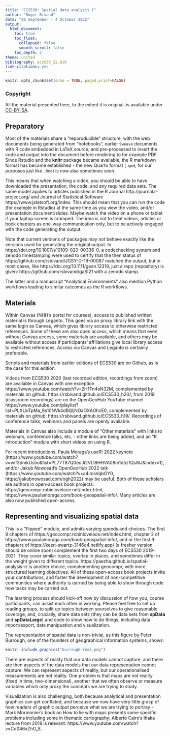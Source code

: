 ```yaml
---
title: "ECS530: Spatial data analysis I"
author: "Roger Bivand"
date: "20 September - 4 October 2022"
output: 
  html_document:
    toc: true
    toc_float:
      collapsed: false
      smooth_scroll: false
    toc_depth: 2
theme: united
bibliography: ecs530_22.bib
link-citations: yes
---
```


```r
knitr::opts_chunk$set(echo = TRUE, paged.print=FALSE)
```

### Copyright

All the material presented here, to the extent it is original, is available under [CC-BY-SA](https://creativecommons.org/licenses/by-sa/4.0/). 

## Preparatory

Most of the materials share a "reporoducible" structure, with the web documents being generated from "notebooks", earlier `Sweave` documents with R code embedded in LaTeX source, and pre-processed to insert the code and output into the document before rendering to for example PDF. Since Rstudio and the **knitr** package became available, the R markdown format has become established - the new Quarto format (`.qmd`, for our purposes just like `.Rmd`) is now also sometimes seen.

This means that when watching a video, you should be able to have downloaded the presentation, the code, and any required data sets. The same model applies to articles published in the R Journal http://journal.r-project.org/ and Journal of Statistical Software https://www.jstatsoft.org/index. This should mean that you can run the code (for example in Rstudio) at the same time as you view the video, and/or presentation document/slides. Maybe watch the video on a phone or tablet if your laptop screen is cramped. The idea is not to treat videos, articles or book chapters as one-way communication only, but to be actively engaged with the code generating the output. 

Note that current versions of packages may not behave exactly like the versions used for generating the original output. In https://doi.org/10.1007/s10109-020-00336-0, a codechecking system and zenodo timestamping were used to certify that the then status of https://github.com/rsbivand/JGSY-D-19-00087 matched the output, but in most cases, like https://doi.org/10.1111/gean.12319, just a repo (repository) is given: https://github.com/rsbivand/gaSI21 with a zenodo stamp.

The latter and a manuscript "Analytical Environments" also mention Python workflows leading to similar outcomes as the R workflows.

## Materials

Within Canvas (NHH's portal for courses), access to published written material is through Leganto. This goes via an proxy library link with the same login as Canvas, which gives library access to otherwise restricted references. Some of these are also open access, which means that even without Canvas access, some materials are available, and others may be available without access if participants' affiliations give local library access to restricted references. Access via Canvas and Leganto is certainly preferable.

Scripts and materials from earlier editions of ECS530 are on Github, as is the case for this edition.

Videos from ECS530 2020 (last recorded edition, recordings from zoom) are available in Canvas with one exception https://www.youtube.com/watch?v=2H1Tn4oN32M, complemented by materials on github: https://rsbivand.github.io/ECS530_h20/; from 2019 (classroom recordings) are on the OpenGeoHub YouTube channel https://www.youtube.com/playlist?list=PLXUoTpMa_9s10NVk4dBQljNOaOXAOhcE0, complemented by materials on github: https://rsbivand.github.io/ECS530_h19/. Recordings of conference talks, webinars and panels are openly available. 

Materials in Canvas also include a module of "Other materials" with links to webinars, conference talks, etc. - other links are being added, and an "R introduction" module with short videos on using R.

For recent introductions, Paula Moraga's useR! 2022 keynote (https://www.youtube.com/watch?v=wif3dmkUs5o&list=PL77T87Q0eoJi2VLI8HHVA08m1d5zfQsWJ&index=1), and/or Jakub Nowosad's OpenGeoHub 2022 talk (https://www.youtube.com/watch?v=a4imsVqbGY0, https://jakubnowosad.com/ogh2022) may be useful. Both of these scholars are authors in open-access book projects: https://geocompr.robinlovelace.net/index.html, https://www.paulamoraga.com/book-geospatial-info/. Many articles are also now published open-access.


## Representing and visualizing spatial data

This is a "flipped" module, and admits varying speeds and choices. The first 9 chapters of https://geocompr.robinlovelace.net/index.html, chapter 2 of https://www.paulamoraga.com/book-geospatial-info/, and or the first 9 chapters of https://keen-swartz-3146c4.netlify.app/ (a fresher version should be online soon) complement the first two days of ECS530 2019-2021. They cover similar topics, overlap in places, and sometimes differ in the weight given to different topics. https://paezha.github.io/spatial-analysis-r/ is another choice, complementing geocompr, with more structured learning objectives. All of these open-access book projects invite your contributions, and foster the development of non-competitive communities where authority is earned by being able to show through code how tasks may be carried out.

The learning process should kick-off now by discussion of how you, course participants, can assist each other in working. Please feel free to set up reading groups, to split up topics between yourselves to give reasonable coverage, and, crucially, share data sets (they can be data sets from **spData** and **spDataLarge**) and code to show how to do things, including data import/export, data manipuation and visualization. 

The representation of spatial data is non-trivial, as this figure by Peter Burrough, one of the founders of geographical information systems, shows:

```r
knitr::include_graphics("burrough-real.png") 
```


There are aspects of reality that our data models cannot capture, and there are then aspects of the data models that our data representation cannot capture. We can represent aspects of reality, but our operationalised measurements are not reality. One problem is that maps are not reality (fixed in time, two-dimensional), another that we often observe or measure variables which only proxy the concepts we are trying to study.

Visualization is also challenging, both because analytical and presentation graphics can get conflated, and because we now have very little grasp of how readers of graphic output perceive what we are trying to portray - Mark Mormonier's book on How to lie with maps presents some specific problems including some in thematic cartography; Alberto Cairo's Ihaka lecture from 2018 is relevant: https://www.youtube.com/watch?v=Cd046xZhO_8.



